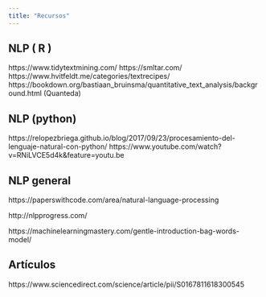 ```yaml
---
title: "Recursos"
---
```


## NLP ( R )

https://www.tidytextmining.com/
https://smltar.com/
https://www.hvitfeldt.me/categories/textrecipes/
https://bookdown.org/bastiaan_bruinsma/quantitative_text_analysis/background.html (Quanteda)


## NLP (python)
https://relopezbriega.github.io/blog/2017/09/23/procesamiento-del-lenguaje-natural-con-python/
https://www.youtube.com/watch?v=RNiLVCE5d4k&feature=youtu.be



## NLP general

https://paperswithcode.com/area/natural-language-processing

http://nlpprogress.com/

https://machinelearningmastery.com/gentle-introduction-bag-words-model/

## Artículos
https://www.sciencedirect.com/science/article/pii/S0167811618300545
